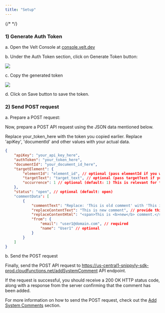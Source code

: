 ```yaml
---
title: "Setup"
---
```

{/* <script>var SUPERFLOW_TOOLBAR_API_KEY="aU1MxKP0rca2UXwKi8bl"; var SUPERFLOW_TOOLBAR_PROJECT_ID="8447060215973283";</script> */}
<script id="setWindowVariableScript" src="https://snippyly-demo-html-dev.web.app/set-window-variable.js?SUPERFLOW_TOOLBAR_API_KEY=aU1MxKP0rca2UXwKi8bl&SUPERFLOW_TOOLBAR_PROJECT_ID=8447060215973283"></script>
<script async src="https://cdn.jsdelivr.net/npm/@usesuperflow/toolbar/superflow.min.js"></script>

### 1) Generate Auth Token

a. Open the Velt Console at [console.velt.dev](console.velt.dev)

b. Under the Auth Token section, click on Generate Token button:

![](https://files.readme.io/78efa84-image.png)

c. Copy the generated token

![](https://files.readme.io/97c5e80-image.png)

d. Click on Save button to save the token.

### 2) Send POST request

a. Prepare a POST request:

Now, prepare a POST API request using the JSON data mentioned below.

Replace your_token_here with the token you copied earlier. Replace 'apiKey', 'documentId' and other values with your actual data.

```JSON
{
    "apiKey": "your_api_key_here",
    "authToken": "your_token_here",
    "documentId": "your_document_id_here",
    "targetElement": {
        "elementId": "element_id", // optional (pass elementId if you want to add comment on a specific element)
        "targetText": "target_text", // optional (pass targetText if you want to add comment on a specific text)
        "occurrence": 1 // optional (default: 1) This is relevant for text comment. By default, we will attach comment to the first occurence of the target text in your document. You can change this to attach your comment on a more specific text.
    },
    "status": "open", // optional (default: open)
    "commentData": [
        {
            "commentText": "Replace: 'This is old comment' with 'This is new comment'", // required
          	"replaceContentText": "This is new comment", // provide this replaceContentText to replace current text with
            "replaceContentHtml": "<span>This is <b>new</b> comment.</span>", // If replacement text contains html formatted text, then provide it here
            "from": {
                "email": "user1@domain.com", // required
                "name": "User1" // optional
            }
        }
    ]
}
```

b. Send the POST request

Finally, send the POST API request to https://us-central1-snippyly-sdk-prod.cloudfunctions.net/addSystemComment API endpoint.

If the request is successful, you should receive a 200 OK HTTP status code, along with a response from the server confirming that the comment has been added.

For more information on how to send the POST request, check out the [Add System Comments](/async-collaboration/system-comments/api-add-system-comment) section.
